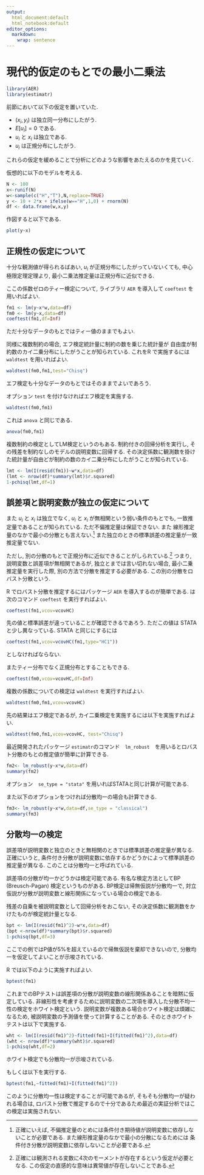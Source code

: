 ```yaml
---
output: 
  html_document:default
  html_notebook:default
editor_options: 
  markdown: 
    wrap: sentence
---
```


# 現代的仮定のもとでの最小二乗法

```r
library(AER)
library(estimatr)
```

前節において以下の仮定を置いていた.

-   $(x_i,y_i)$ は独立同一分布にしたがう.
-   $E[u_i]=0$ である.
-   $u_i$ と $x_i$ は独立である.
-   $u_i$ は正規分布にしたがう.

これらの仮定を緩めることで分析にどのような影響をあたえるのかを見ていく.

仮想的に以下のモデルを考える.

```r
N <- 100
x<-runif(N)
w<-sample(c("H","T"),N,replace=TRUE)
y <- 10 + 2*x + ifelse(w=="H",1,0) + rnorm(N)
df <- data.frame(w,x,y)
```

作図すると以下である.

```r
plot(y~x)
```

## 正規性の仮定について

十分な観測値が得られるばあい, $u_i$ が正規分布にしたがっていないくても, 中心極限定理定理より, 最小二乗法推定量は正規分布に近似できる.

ここの係数ゼロのティー検定について, ライブラリ `AER` を導入して `coeftest` を用いればよい.

```r
fm1 <- lm(y~x*w,data=df)
fm0 <- lm(y~x,data=df)
coeftest(fm1,df=Inf)
```

ただ十分なデータのもとではティー値のままでもよい.

同様に複数制約の場合, エフ検定統計量に制約の数を乗じた統計量が 自由度が制約数のカイ二乗分布にしたがうことが知られている.
これをR で実施するには `waldtest` を用いればよい.

```r
waldtest(fm0,fm1,test="Chisq")
```

エフ検定も十分なデータのもとではそのままでよいであろう.

オプション `test` を付けなければエフ検定を実施する.

```r
waldtest(fm0,fm1)
```

これは `anova` と同じである.

```r
anova(fm0,fm1)
```

複数制約の検定としてLM検定というのもある.
制約付きの回帰分析を実行し, その残差を制約なしのモデルの説明変数に回帰する.
その決定係数に観測数を掛けた統計量が自由どが制約の数のカイ二乗分布にしたがうことが知られている.

```r
lmt <- lm(I(resid(fm1))~w*x,data=df)
(lmt <- nrow(df)*summary(lmt)$r.squared)
1-pchisq(lmt,df=1)
```

## 誤差項と説明変数が独立の仮定について

また $u_i$ と $x_i$ は独立でなく, $u_i$ と $x_i$ が無相関という弱い条件のもとでも, 一致推定量であることが知られている.
ただ不偏推定量は保証できない.
また 線形推定量のなかで最小の分散とも言えない.[^08-regression2-1]
また独立のときの標準誤差の推定量が一致推定量でない.

[^08-regression2-1]:  正確にいえば, 不偏推定量のとめには条件付き期待値が説明変数に依存しないことが必要である.
    また線形推定量のなかで最小の分散になるためには 条件付き分散が説明変数に依存しないことが必要である.

ただし, 別の分散のもとで正規分布に近似できることがしられている.[^08-regression2-2]
つまり, 説明変数と誤差項が無相関であるが, 独立とまでは言い切れない場合, 最小二乗推定量を実行した際, 別の方法で分散を推定する必要がある.
この別の分散をロバスト分散という.

[^08-regression2-2]:  正確には観測される変数に4次のモーメントが存在するという仮定が必要となる.
    この仮定の直感的な意味は異常値が存在しないことである.

R でロバスト分散を推定するにはパッケージ `AER` を導入するのが簡単である.
は次のコマンド `coeftest` を実行すればよい.

```r
coeftest(fm1,vcov=vcovHC)
```

先の値と標準誤差が違っていることが確認できるであろう.
ただこの値は STATA と少し異なっている.
STATA と同じにするには

```r
coeftest(fm1,vcov=vcovHC(fm1,type="HC1"))
```

としなければならない.

またティー分布でなく正規分布とすることもできる.

```r
coeftest(fm0,vcov=vcovHC,df=Inf)
```

複数の係数についての検定は `waldtest` を実行すればよい.

```r
waldtest(fm0,fm1,vcov=vcovHC)
```

先の結果はエフ検定であるが, カイ二乗検定を実施するには以下を実施すればよい.

```r
waldtest(fm0,fm1,vcov=vcovHC, test="Chisq")
```

最近開発されたパッケージ `estimatr`のコマンド　`lm_robust`　を用いるとロバスト分散のもとの推定値が簡単に計算できる.

```r
fm2<- lm_robust(y~x*w,data=df)
summary(fm2)
```

オプション　`se_type = "stata"` を用いればSTATAと同じ計算が可能である.

また以下のオプションをつければ分散均一の場合も計算できる.

```r
fm3<- lm_robust(y~x*w,data=df,se_type = "classical")
summary(fm3)
```

## 分散均一の検定

誤差項が説明変数と独立のときと無相関のときでは標準誤差の推定量が異なる.
正確にいうと, 条件付き分散が説明変数に依存するかどうかによって標準誤差の推定量が異なる.
このことは分散均一と呼ばれている.

誤差項の分散が均一かどうかは検定可能である.
有名な検定方法としてBP (Breusch-Pagan) 検定というものがある.
BP検定は帰無仮説が分散均一で, 対立仮説が分散が説明変数と線形関係になっている場合の検定である.

残差の自乗を被説明変数として回帰分析をおこない, その決定係数に観測数をかけたものが検定統計量となる.

```r
bpt <- lm(I(resid(fm1)^2)~w*x,data=df)
(bpt <-nrow(df)*summary(bpt)$r.squared)
1-pchisq(bpt,df=3)
```

ここでの例ではP値が5%を超えているので帰無仮説を棄却できないので, 分散均一を仮定してよいことが示唆されている.

R では以下のように実施すればよい.

```r
bptest(fm1)
```

これまでのBPテストは誤差項の分散が説明変数の線形関係あることを暗黙に仮定している.
非線形性を考慮するために説明変数の二次項を導入した分散不均一性の検定をホワイト検定という.
説明変数が複数ある場合ホワイト検定は煩雑になるため, 被説明変数の予測値を使って計算することがある.
そのときホワイトテストは以下で実施する.

```r
wht <- lm(I(resid(fm1)^2)~fitted(fm1)+I(fitted(fm1)^2),data=df)
(wht <- nrow(df)*summary(wht)$r.squared)
1-pchisq(wht,df=2)
```

ホワイト検定でも分散均一が示唆されている.

もしくは以下を実行する.

```r
bptest(fm1,~fitted(fm1)+I(fitted(fm1)^2))
```

このように分散均一性は検定することが可能であるが, そもそも分散均一が疑われる場合は, ロバスト分散で推定するので十分であるため最近の実証分析ではこの検定は実施されない.
